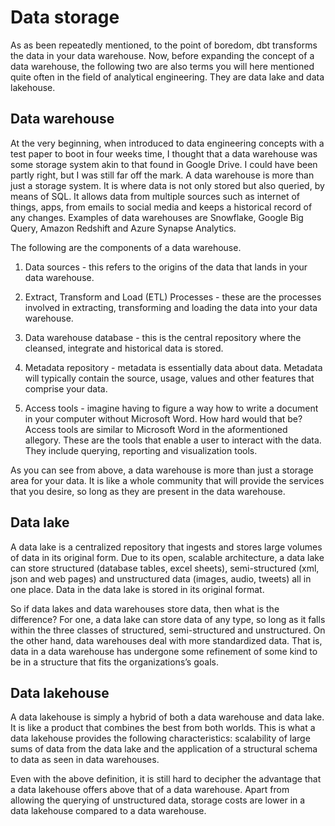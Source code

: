 # Data storage

As as been repeatedly mentioned, to the point of boredom, dbt transforms the data in your data warehouse. Now, before expanding the concept of a data warehouse, the following two are also terms you will here mentioned quite often in the field of analytical engineering. They are data lake and data lakehouse. 


## Data warehouse

At the very beginning, when introduced to data engineering concepts with a test paper to boot in four weeks time, I thought that a data warehouse was some storage system akin to that found in Google Drive. I could have been partly right, but I was still far off the mark. A data warehouse is more than just a storage system. It is where data is not only stored but also queried, by means of SQL. It allows data from multiple sources such as internet of things, apps, from emails to social media and keeps a historical record of any changes. Examples of data warehouses are Snowflake, Google Big Query, Amazon Redshift and Azure Synapse Analytics.

The following are the components of a data warehouse.

1. Data sources - this refers to the origins of the data that lands in your data warehouse.

2. Extract, Transform and Load (ETL) Processes - these are the processes involved in extracting, transforming and loading the data into your data warehouse.

3. Data warehouse database - this is the central repository where the cleansed, integrate and historical data is stored. 

4. Metadata repository - metadata is essentially data about data. Metadata will typically contain the source, usage, values and other features that comprise your data.

5. Access tools - imagine having to figure a way how to write a document in your computer without Microsoft Word. How hard would that be? Access tools are similar to Microsoft Word in the aformentioned allegory. These are the tools that enable a user to interact with the data. They include querying, reporting and visualization tools. 

As you can see from above, a data warehouse is more than just a storage area for your data. It is like a whole community that will provide the services that you desire, so long as they are present in the data warehouse. 


## Data lake 

A data lake is a centralized repository that ingests and stores large volumes of data in its original form. Due to its open, scalable architecture, a data lake can store structured (database tables, excel sheets), semi-structured (xml, json and web pages) and unstructured data (images, audio, tweets) all in one place. Data in the data lake is stored in its original format. 

So if data lakes and data warehouses store data, then what is the difference? For one, a data lake can store data of any type, so long as it falls within the three classes of structured, semi-structured and unstructured. On the other hand, data warehouses deal with more standardized data. That is, data in a data warehouse has undergone some refinement of some kind to be in a structure that fits the organizations's goals. 


## Data lakehouse

A data lakehouse is simply a hybrid of both a data warehouse and data lake. It is like a product that combines the best from both worlds. This is what a data lakehouse provides the following characteristics: scalability of large sums of data from the data lake and the application of a structural schema to data as seen in data warehouses. 

Even with the above definition, it is still hard to decipher the advantage that a data lakehouse offers above that of a data warehouse. Apart from allowing the querying of unstructured data, storage costs are lower in a data lakehouse compared to a data warehouse.











